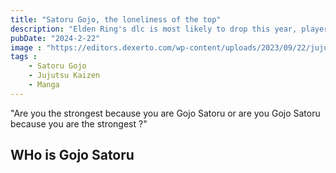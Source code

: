 ```yaml
---
title: "Satoru Gojo, the loneliness of the top"
description: "Elden Ring's dlc is most likely to drop this year, players have a lof of expectations and speculations about its content so let's analyze them."
pubDate: "2024-2-22"
image : "https://editors.dexerto.com/wp-content/uploads/2023/09/22/jujutsu-kaisen-gojo.jpeg"
tags :
    - Satoru Gojo
    - Jujutsu Kaizen
    - Manga
---
```


"Are you the strongest because you are Gojo Satoru or are you Gojo Satoru because you are the strongest ?"

## WHo is Gojo Satoru



